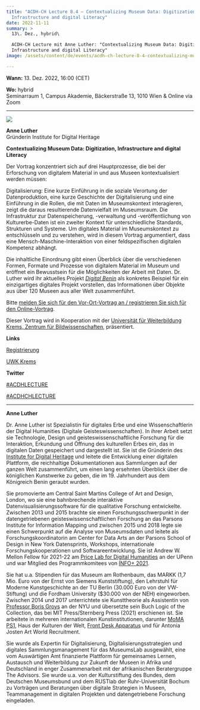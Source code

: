 ```yaml
---
title: "ACDH-CH Lecture 8.4 – Contextualizing Museum Data: Digitization,
  Infrastructure and digital Literacy"
date: 2022-11-11
summary: >
  13\. Dez., hybrid\

  ACDH-CH Lecture mit Anne Luther: "Contextualizing Museum Data: Digitization,
  Infrastructure and digital Literacy"
image: /assets/content/de/events/acdh-ch-lecture-8-4-contextualizing-museum-data-digitization-infrastructure-and-digital-literacy/image.jpeg

---
```


**Wann:** 13. Dez. 2022, 16:00 (CET)

**Wo:** hybrid\
Seminarraum 1, Campus Akademie, Bäckerstraße 13, 1010 Wien & Online via Zoom

***

![](/assets/content/de/events/acdh-ch-lecture-8-4-contextualizing-museum-data-digitization-infrastructure-and-digital-literacy/anne-luther-1x1-1.png)

**Anne Luther**\
Gründerin Institute for Digital Heritage

**Contextualizing Museum Data: Digitization, Infrastructure and digital Literacy**

Der Vortrag konzentriert sich auf drei Hauptprozesse, die bei der Erforschung von digitalem Material in und aus Museen kontextualisiert werden müssen:

Digitalisierung: Eine kurze Einführung in die soziale Verortung der Datenproduktion, eine kurze Geschichte der Digitalisierung und eine Einführung in die Rollen, die mit Daten im Museumskontext interagieren, zeigt die daraus resultierende Datenvielfalt im Museumsraum. Die Infrastruktur zur Datenspeicherung, -verwaltung und -veröffentlichung von Kulturerbe-Daten ist ein zweiter Kontext für unterschiedliche Standards, Strukturen und Systeme. Um digitales Material im Museumskontext zu entschlüsseln und zu verstehen, wird in diesem Vortrag argumentiert, dass eine Mensch-Maschine-Interaktion von einer feldspezifischen digitalen Kompetenz abhängt.

Die inhaltliche Einordnung gibt einen Überblick über die verschiedenen Formen, Formate und Prozesse von digitalem Material im Museum und eröffnet ein Bewusstsein für die Möglichkeiten der Arbeit mit Daten. Dr. Luther wird ihr aktuelles Projekt *[Digital Benin](https://digital-benin.org/)* als konkretes Beispiel für ein einzigartiges digitales Projekt vorstellen, das Informationen über Objekte aus über 120 Museen aus aller Welt zusammenführt.

Bitte [melden Sie sich für den Vor-Ort-Vortrag an / registrieren Sie sich für den Online-Vortrag](https://www.oeaw.ac.at/acdh/events/registration/acdh-ch-lecture-84).

Dieser Vortrag wird in Kooperation mit der [Universität für Weiterbildung Krems, Zentrum für Bildwissenschaften](https://www.donau-uni.ac.at/de/universitaet/fakultaeten/bildung-kunst-architektur/departments/kunst-kulturwissenschaften/zentren/bildwissenschaften.html), präsentiert.

**Links**

[Registrierung](https://www.oeaw.ac.at/acdh/events/registration/acdh-ch-lecture-84)

[UWK Krems](https://www.donau-uni.ac.at/de/universitaet/fakultaeten/bildung-kunst-architektur/departments/kunst-kulturwissenschaften/zentren/bildwissenschaften.html)

**Twitter**

[#ACDHLECTURE](https://twitter.com/search?q=%23ACDHLecture\&src=typed_query\&f=top)

[#ACDHCHLECTURE](https://twitter.com/search?q=%23ACDHCHLecture\&src=typed_query)

***

**Anne Luther**

Dr. Anne Luther ist Spezialistin für digitales Erbe und eine Wissenschaftlerin der Digital Humanities (Digitale Geisteswissenschaften). In ihrer Arbeit setzt sie Technologie, Design und geisteswissenschaftliche Forschung für die Interaktion, Erkundung und Öffnung des kulturellen Erbes ein, das in digitalen Daten gespeichert und dargestellt ist. Sie ist die Gründerin des [Institute for Digital Heritage](https://www.institutefordigitalheritage.org/) und leitete die Entwicklung einer digitalen Plattform, die reichhaltige Dokumentationen aus Sammlungen auf der ganzen Welt zusammenführt, um einen lang ersehnten Überblick über die königlichen Kunstwerke zu geben, die im 19. Jahrhundert aus dem Königreich Benin geraubt wurden.

Sie promovierte am Central Saint Martins College of Art and Design, London, wo sie eine bahnbrechende interaktive Datenvisualisierungssoftware für die qualitative Forschung entwickelte. Zwischen 2013 und 2015 brachte sie einen Forschungsschwerpunkt in der datengetriebenen geisteswissenschaftlichen Forschung an das Parsons Institute for Information Mapping und zwischen 2015 und 2018 legte sie einen Schwerpunkt auf die Analyse von Museumsdaten und leitete als Forschungskoordinatorin am Center for Data Arts an der Parsons School of Design in New York Datensprints, Workshops, internationale Forschungskooperationen und Softwareentwicklung. Sie ist Andrew W. Mellon Fellow für 2021-22 am [Price Lab for Digital Humanities](https://pricelab.sas.upenn.edu/) an der UPenn und war Mitglied des Programmkomitees von [INFO+ 2021](https://informationplusconference.com/2021/).

Sie hat u.a. Stipendien für das Museum am Rothenbaum, das MARKK (1,7 Mio. Euro von der Ernst von Siemens Kunststiftung), den Lehrstuhl für Moderne Kunstgeschichte an der TU Berlin (30.000 Euro von der VW-Stiftung) und die Fordham University ($30.000 von der NEH) eingeworben. Zwischen 2014 und 2017 unterrichtete sie Kunsttheorie als Assistentin von [Professor Boris Groys](https://en.wikipedia.org/wiki/Boris_Groys) an der NYU und übersetzte sein Buch Logic of the Collection, das bei MIT Press/Sternberg Press (2021) erschienen ist. Sie arbeitete in mehreren internationalen Kunstinstitutionen, darunter [MoMA PS1](https://www.momaps1.org/), Haus der Kulturen der Welt, [Front Desk Apparatus](http://frontdeskapparatus.com/) und für Antonia Josten Art World Recruitment.

Sie wurde als Expertin für Digitalisierung, Digitalisierungsstrategien und digitales Sammlungsmanagement für das MuseumsLab ausgewählt, eine vom Auswärtigen Amt finanzierte Plattform für gemeinsames Lernen, Austausch und Weiterbildung zur Zukunft der Museen in Afrika und Deutschland in enger Zusammenarbeit mit der afrikanischen Beratergruppe The Advisors. Sie wurde u.a. von der Kulturstiftung des Bundes, dem Deutschen Museumsbund und dem RUSTlab der Ruhr-Universität Bochum zu Vorträgen und Beratungen über digitale Strategien in Museen, Teammanagement in digitalen Projekten und datengetriebene Forschung eingeladen.
